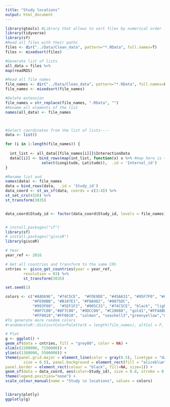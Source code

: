 ```yaml
---
title: "Study locations"
output: html_document
---
```


```r
library(gtools) #Library that allows to sort files by numerical order
library(tidyverse)
library(sf)
#Read all files with their paths
files <- dir("../Data/Clean_data", pattern="*.RData", full.names=T)
files <- mixedsort(files)

#Generate list of lists
all_data = files %>%
map(readRDS) 

#Read all file names
file_names <- dir("../Data/Clean_data", pattern="*.RData", full.names=F)
file_names <- mixedsort(file_names)

#Delete extension
file_names = str_replace(file_names, ".RData", "")
#Rename all elements of the list
names(all_data) <- file_names



#Select coordinates from the list of lists----
data <- list()

for (i in 1:length(file_names)) {
  
  int_list <- all_data[[file_names[i]]]$InteractionData
  data[[i]] <- bind_rows(map(int_list, function(x) x %>% #map here is the same as a lapply
                select(Longitude, Latitude)),  .id = 'Internal_id')
}

#Rename list and 
names(data) <- file_names
data = bind_rows(data,  .id = 'Study_id')
data_coord <- st_as_sf(data, coords = c(3:4)) %>% 
st_set_crs(4326) %>% 
st_transform(3035)


data_coord$Study_id <- factor(data_coord$Study_id, levels = file_names)


# install.packages("sf")
library(sf)
# install.packages("giscoR")
library(giscoR)

# Year
year_ref <- 2016

# Get all countries and transform to the same CRS
cntries <- gisco_get_countries(year = year_ref,
        resolution = 03) %>%
        st_transform(3035)

set.seed(1)

colors <- c("#8AD69E", "#74C5CE",  "#FDE9DE", "#45A631", "#95F7F0", "#CB53E1",
            "#FE90BB", "#B187E1", "#F8A982", "#0075DC", 
            "#993F00",  "#5EF1F2", "#005C31", "#74C5CE", "black", "lightblue",  "darkorange3","#8F7C00",
            "#8F7C00","#8F7C00", "#9DCC00", "#C20088", "gold1","#FFA8BB","#426600","94FFB5","#003380",  
            "#FF0010","#FF0010", "salmon", "seashell3","greenyellow","mediumaquamarine")
#To generate more random colors 
#randomcoloR::distinctColorPalette(k = length(file_names), altCol = F, runTsne = T)

# Plot
g <- ggplot() +
geom_sf(data = cntries, fill = "grey80", color = NA) +
xlim(c(2200000, 7150000)) +
ylim(c(1380000, 5500000)) +
theme(panel.grid.major = element_line(color = gray(0.5), linetype = "dashed", 
        size = 0.5), panel.background = element_rect(fill = "aliceblue"),
panel.border = element_rect(colour = "black", fill=NA, size=1)) +
geom_sf(data = data_coord, aes(color=Study_id), size = 0.8, stroke = 0, shape = 16) +
theme(legend.position="none") + 
scale_colour_manual(name = "Study \n locations", values = colors) 


library(plotly)
ggplotly(g)

```


